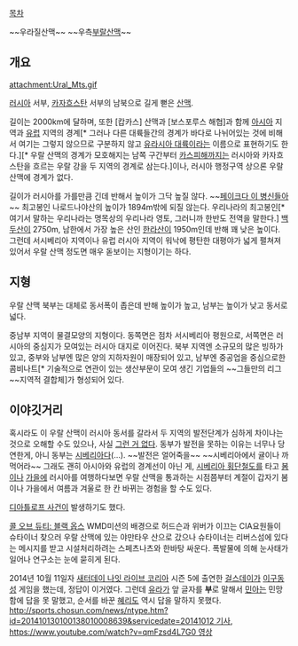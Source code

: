 [[목차]]

~~우라질산맥~~
~~우측[[고환|부랄]]산맥~~

== 개요 ==
attachment:Ural_Mts.gif

[[러시아]] 서부, [[카자흐스탄]] 서부의 남북으로 길게 뻗은 [[산맥]].

길이는 2000km에 달하며, 또한 [캅카스] 산맥과 [보스포루스 해협]과 함께 [[아시아]] 지역과 [[유럽]] 지역의 경계[* 그러나 다른 대륙들간의 경계가 바다로 나뉘어있는 것에 비해서 여기는 그렇지 않으므로 구분하지 않고 [[유라시아 대륙]]이라는 이름으로 표현하기도 한다.][* 우랄 산맥의 경계가 모호해지는 남쪽 구간부터 [[카스피해]]까지는 러시아와 카자흐스탄을 흐르는 우랄 강을 두 지역의 경계로 삼는다.]이나, 러시아 행정구역 상으론 우랄 산맥에 경계가 없다.

길이가 러시아를 가를만큼 긴데 반해서 높이가 그닥 높질 않다. ~~[[페이크다 이 병신들아]]~~ 최고봉인 나로드나야산의 높이가 1894m밖에 되질 않는다. 우리나라의 최고봉인[* 여기서 말하는 우리나라는 명목상의 우리나라 영토, 그러니까 한반도 전역을 말한다.] [[백두산]]이 2750m, 남한에서 가장 높은 산인 [[한라산]]이 1950m인데 반해 꽤 낮은 높이다. 그런데 서시베리아 지역이나 유럽 러시아 지역이 워낙에 평탄한 대평야가 넓게 펼쳐져 있어서 우랄 산맥 정도면 매우 돋보이는 지형이기는 하다.

== 지형 ==
우랄 산맥 북부는 대체로 동서폭이 좁은데 반해 높이가 높고, 남부는 높이가 낮고 동서로 넓다.

중남부 지역이 물결모양의 지형이다. 동쪽면은 점차 서시베리아 평원으로, 서쪽면은 러시아의 중심지가 모여있는 러시아 대지로 이어진다. 북부 지역엔 소규모의 많은 빙하가 있고, 중부와 남부엔 많은 양의 지하자원이 매장되어 있고, 남부엔 중공업을 중심으로한 콤비나트[* 기술적으로 연관이 있는 생산부문이 모여 생긴 기업들의 ~~그들만의 리그~~지역적 결합체]가 형성되어 있다.

== 이야깃거리 ==
혹시라도 이 우랄 산맥이 러시아 동서를 갈라서 두 지역의 발전단계가 심하게 차이나는 것으로 오해할 수도 있으나, 사실 [[그런 거 없다]]. 동부가 발전을 못하는 이유는 너무나 당연한게, 아니 동부는 [[시베리아]]다(...). ~~발전은 얼어죽을~~ ~~시베리아에서 귤이나 까먹어라~~ 그래도 괜히 아시아와 유럽의 경계선이 아닌 게, [[시베리아 횡단철도]]를 타고 [[봄]]이나 [[가을]]에 러시아를 여행하다보면 우랄 산맥을 통과하는 시점쯤부터 계절이 갑자기 봄이나 가을에서 여름과 겨울로 한 칸 바뀌는 경험을 할 수도 있다.

[[디아틀로프 사건]]이 발생하기도 했다.

[[콜 오브 듀티: 블랙 옵스]] WMD미션의 배경으로 허드슨과 위버가 이끄는 CIA요원들이 슈타이너 찾으러 우랄 산맥에 있는 야만타우 산으로 갔으나 슈타이너는 리버스섬에 있다는 메시지를 받고 시설처리하려는 스페츠나츠와 한바탕 싸운다. 폭발물에 의해 눈사태가 일어나 연구소는 눈에 묻히게 된다.

2014년 10월 11일자 [[새터데이 나잇 라이브 코리아]] 시즌 5에 출연한 [[걸스데이]]가 [[이구동성]] 게임을 했는데, 정답이 이거였다. 그런데 [[유라(걸스데이)|유라]]가 앞 글자를 '''부'''로 말해서 [[민아]]는 민망함에 답을 못 말했고, 순서를 바꾼 [[혜리]]도 역시 답을 말하지 못했다. [[http://sports.chosun.com/news/ntype.htm?id=201410130100138010008639&servicedate=20141012 기사]], [[https://www.youtube.com/watch?v=qmFzsd4L7G0 영상]]
